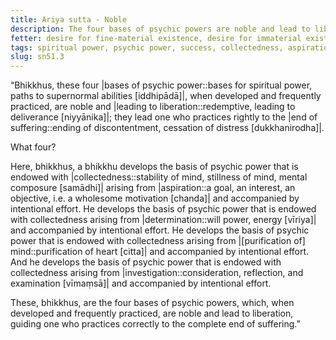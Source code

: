 ```yaml
---
title: Ariya sutta - Noble
description: The four bases of psychic powers are noble and lead to liberation.
fetter: desire for fine-material existence, desire for immaterial existence, conceit, restlessness, ignorance
tags: spiritual power, psychic power, success, collectedness, aspiration, persistence, energy, mind, investigation, reflection, close examination, sn, sn45-56, sn51
slug: sn51.3
---
```


“Bhikkhus, these four |bases of psychic power::bases for spiritual power, paths to supernormal abilities [iddhipādā]|, when developed and frequently practiced, are noble and |leading to liberation::redemptive, leading to deliverance [niyyānika]|; they lead one who practices rightly to the |end of suffering::ending of discontentment, cessation of distress [dukkhanirodha]|.

What four?

Here, bhikkhus, a bhikkhu develops the basis of psychic power that is endowed with |collectedness::stability of mind, stillness of mind, mental composure [samādhi]| arising from |aspiration::a goal, an interest, an objective, i.e. a wholesome motivation [chanda]| and accompanied by intentional effort. He develops the basis of psychic power that is endowed with collectedness arising from |determination::will power, energy [vīriya]| and accompanied by intentional effort. He develops the basis of psychic power that is endowed with collectedness arising from |[purification of] mind::purification of heart [citta]| and accompanied by intentional effort. And he develops the basis of psychic power that is endowed with collectedness arising from |investigation::consideration, reflection, and examination [vīmaṃsā]| and accompanied by intentional effort.

These, bhikkhus, are the four bases of psychic powers, which, when developed and frequently practiced, are noble and lead to liberation, guiding one who practices correctly to the complete end of suffering.”